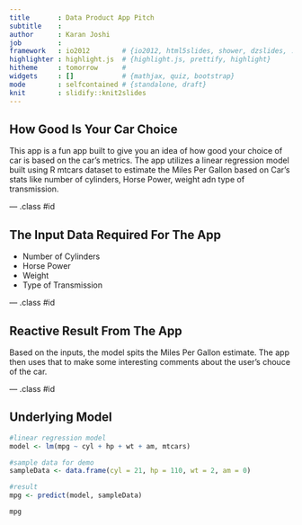 ```yaml
---
title       : Data Product App Pitch
subtitle    : 
author      : Karan Joshi
job         : 
framework   : io2012        # {io2012, html5slides, shower, dzslides, ...}
highlighter : highlight.js  # {highlight.js, prettify, highlight}
hitheme     : tomorrow      # 
widgets     : []            # {mathjax, quiz, bootstrap}
mode        : selfcontained # {standalone, draft}
knit        : slidify::knit2slides
---
```


## How Good Is Your Car Choice
This app is a fun app built to give you an idea of how good your choice of car is based on the car's metrics. The app utilizes a linear regression model built using R mtcars dataset to estimate the Miles Per Gallon based on Car's stats like number of cylinders, Horse Power, weight adn type of transmission.


--- .class #id 

## The Input Data Required For The App

- Number of Cylinders 
- Horse Power
- Weight
- Type of Transmission

--- .class #id 

## Reactive Result From The App

Based on the inputs, the model spits the Miles Per Gallon estimate. The app then uses that to make some interesting comments about the user's chouce of the car.

--- .class #id 

## Underlying Model

```r
#linear regression model
model <- lm(mpg ~ cyl + hp + wt + am, mtcars)

#sample data for demo
sampleData <- data.frame(cyl = 21, hp = 110, wt = 2, am = 0)

#result 
mpg <- predict(model, sampleData)

mpg
```
